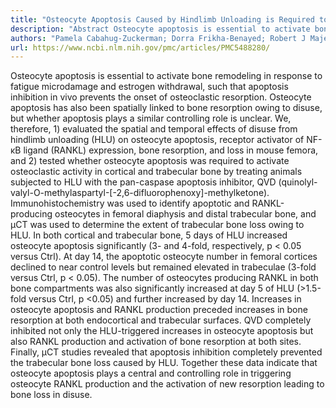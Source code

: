 ```yaml
---
title: "Osteocyte Apoptosis Caused by Hindlimb Unloading is Required to Trigger Osteocyte RANKL Production and Subsequent Resorption of Cortical and Trabecular Bone in Mice Femurs"
description: "Abstract Osteocyte apoptosis is essential to activate bone remodeling in response to fatigue microdamage and estrogen withdrawal, such that apoptosis inhibition in vivo prevents the onset of osteoclas..."
authors: "Pamela Cabahug-Zuckerman; Dorra Frikha-Benayed; Robert J Majeska; Alyssa Tuthill; Shoshana Yakar; Stefan Judex; Mitchell B Schaffler"
url: https://www.ncbi.nlm.nih.gov/pmc/articles/PMC5488280/
---
```


Osteocyte apoptosis is essential to activate bone remodeling in response to fatigue microdamage and estrogen withdrawal, such that apoptosis inhibition in vivo prevents the onset of osteoclastic resorption. Osteocyte apoptosis has also been spatially linked to bone resorption owing to disuse, but whether apoptosis plays a similar controlling role is unclear. We, therefore, 1) evaluated the spatial and temporal effects of disuse from hindlimb unloading (HLU) on osteocyte apoptosis, receptor activator of NF-κB ligand (RANKL) expression, bone resorption, and loss in mouse femora, and 2) tested whether osteocyte apoptosis was required to activate osteoclastic activity in cortical and trabecular bone by treating animals subjected to HLU with the pan-caspase apoptosis inhibitor, QVD (quinolyl-valyl-O-methylaspartyl-[-2,6-difluorophenoxy]-methylketone). Immunohistochemistry was used to identify apoptotic and RANKL-producing osteocytes in femoral diaphysis and distal trabecular bone, and μCT was used to determine the extent of trabecular bone loss owing to HLU. In both cortical and trabecular bone, 5 days of HLU increased osteocyte apoptosis significantly (3- and 4-fold, respectively, p < 0.05 versus Ctrl). At day 14, the apoptotic osteocyte number in femoral cortices declined to near control levels but remained elevated in trabeculae (3-fold versus Ctrl, p < 0.05). The number of osteocytes producing RANKL in both bone compartments was also significantly increased at day 5 of HLU (>1.5-fold versus Ctrl, p <0.05) and further increased by day 14. Increases in osteocyte apoptosis and RANKL production preceded increases in bone resorption at both endocortical and trabecular surfaces. QVD completely inhibited not only the HLU-triggered increases in osteocyte apoptosis but also RANKL production and activation of bone resorption at both sites. Finally, μCT studies revealed that apoptosis inhibition completely prevented the trabecular bone loss caused by HLU. Together these data indicate that osteocyte apoptosis plays a central and controlling role in triggering osteocyte RANKL production and the activation of new resorption leading to bone loss in disuse.
